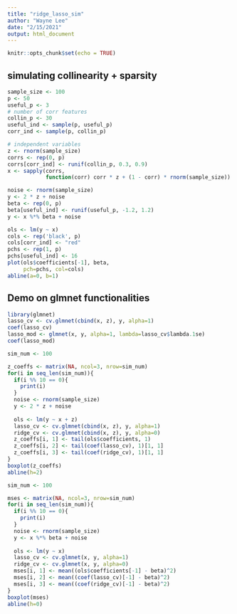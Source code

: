 ```yaml
---
title: "ridge_lasso_sim"
author: "Wayne Lee"
date: "2/15/2021"
output: html_document
---
```


```r
knitr::opts_chunk$set(echo = TRUE)
```

## simulating collinearity + sparsity
```r
sample_size <- 100
p <- 50
useful_p <- 3
# number of corr features
collin_p <- 30
useful_ind <- sample(p, useful_p)
corr_ind <- sample(p, collin_p)

# independent variables
z <- rnorm(sample_size)
corrs <- rep(0, p)
corrs[corr_ind] <- runif(collin_p, 0.3, 0.9)
x <- sapply(corrs,
            function(corr) corr * z + (1 - corr) * rnorm(sample_size))

noise <- rnorm(sample_size)
y <- 2 * z + noise
beta <- rep(0, p)
beta[useful_ind] <- runif(useful_p, -1.2, 1.2)
y <- x %*% beta + noise

ols <- lm(y ~ x)
cols <- rep('black', p)
cols[corr_ind] <- "red"
pchs <- rep(1, p)
pchs[useful_ind] <- 16
plot(ols$coefficients[-1], beta,
     pch=pchs, col=cols)
abline(a=0, b=1)
```

## Demo on glmnet functionalities

```r
library(glmnet)
lasso_cv <- cv.glmnet(cbind(x, z), y, alpha=1)
coef(lasso_cv)
lasso_mod <- glmnet(x, y, alpha=1, lambda=lasso_cv$lambda.1se)
coef(lasso_mod)
```

```r
sim_num <- 100

z_coeffs <- matrix(NA, ncol=3, nrow=sim_num)
for(i in seq_len(sim_num)){
  if(i %% 10 == 0){
    print(i)
  }
  noise <- rnorm(sample_size)
  y <- 2 * z + noise
  
  ols <- lm(y ~ x + z)
  lasso_cv <- cv.glmnet(cbind(x, z), y, alpha=1)
  ridge_cv <- cv.glmnet(cbind(x, z), y, alpha=0)
  z_coeffs[i, 1] <- tail(ols$coefficients, 1)
  z_coeffs[i, 2] <- tail(coef(lasso_cv), 1)[1, 1]
  z_coeffs[i, 3] <- tail(coef(ridge_cv), 1)[1, 1]
}
boxplot(z_coeffs)
abline(h=2)
```

```r
sim_num <- 100

mses <- matrix(NA, ncol=3, nrow=sim_num)
for(i in seq_len(sim_num)){
  if(i %% 10 == 0){
    print(i)
  }
  noise <- rnorm(sample_size)
  y <- x %*% beta + noise
  
  ols <- lm(y ~ x)
  lasso_cv <- cv.glmnet(x, y, alpha=1)
  ridge_cv <- cv.glmnet(x, y, alpha=0)
  mses[i, 1] <- mean((ols$coefficients[-1] - beta)^2)
  mses[i, 2] <- mean((coef(lasso_cv)[-1] - beta)^2)
  mses[i, 3] <- mean((coef(ridge_cv)[-1] - beta)^2)
}
boxplot(mses)
abline(h=0)
```